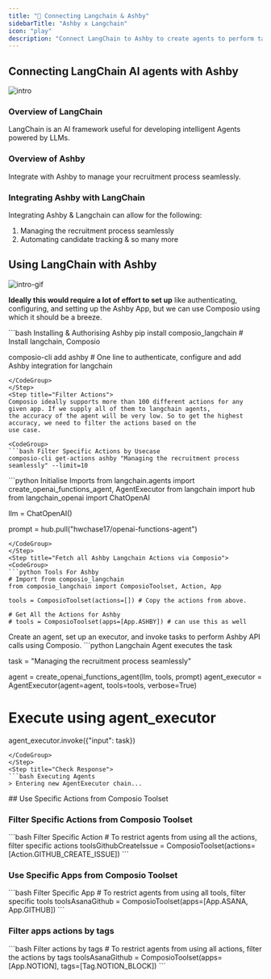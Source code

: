 ```yaml
---
title: "🚀 Connecting Langchain & Ashby"
sidebarTitle: "Ashby x Langchain"
icon: "play"
description: "Connect LangChain to Ashby to create agents to perform tasks using natural language"
---
```


## Connecting LangChain AI agents with Ashby
![intro](/media/intro.jpg)

### Overview of LangChain

LangChain is an AI framework useful for developing intelligent Agents powered by LLMs.

### Overview of Ashby

Integrate with Ashby to manage your recruitment process seamlessly.

### Integrating Ashby with LangChain

Integrating Ashby & Langchain can allow for the following:

1. Managing the recruitment process seamlessly
2. Automating candidate tracking
& so many more

## Using LangChain with Ashby
![intro-gif](/media/intro.gif)
<Steps>
<Step title="Setting Up the Environment">

**Ideally this would require a lot of effort to set up** like authenticating, configuring, and setting up the Ashby App, but we can use Composio using which it should be a breeze.

<CodeGroup>
```bash Installing & Authorising Ashby
pip install composio_langchain # Install langchain, Composio 

composio-cli add ashby # One line to authenticate, configure and add Ashby integration for langchain
```
</CodeGroup>
</Step>
<Step title="Filter Actions">
Composio ideally supports more than 100 different actions for any given app. If we supply all of them to langchain agents, 
the accuracy of the agent will be very low. So to get the highest accuracy, we need to filter the actions based on the 
use case.

<CodeGroup>
```bash Filter Specific Actions by Usecase
composio-cli get-actions ashby "Managing the recruitment process seamlessly" --limit=10
```
</CodeGroup>

</Step>
<Step title="Import Base Packages">

<CodeGroup>
```python Initialise Imports
from langchain.agents import create_openai_functions_agent, AgentExecutor
from langchain import hub
from langchain_openai import ChatOpenAI


llm = ChatOpenAI()

prompt = hub.pull("hwchase17/openai-functions-agent")
```
</CodeGroup>
</Step>
<Step title="Fetch all Ashby Langchain Actions via Composio">
<CodeGroup>
```python Tools For Ashby
# Import from composio_langchain
from composio_langchain import ComposioToolset, Action, App

tools = ComposioToolset(actions=[]) # Copy the actions from above. 

# Get All the Actions for Ashby
# tools = ComposioToolset(apps=[App.ASHBY]) # can use this as well
```
</CodeGroup>
</Step>
<Step title="Execute the Agent">
Create an agent, set up an executor, and invoke tasks to perform Ashby API calls using Composio. 
<CodeGroup>
```python Langchain Agent executes the task

task = "Managing the recruitment process seamlessly"

agent = create_openai_functions_agent(llm, tools, prompt)
agent_executor = AgentExecutor(agent=agent, tools=tools, verbose=True)

# Execute using agent_executor
agent_executor.invoke({"input": task})
```
</CodeGroup>
</Step>
<Step title="Check Response">
```bash Executing Agents
> Entering new AgentExecutor chain...
```
</Step>
</Steps>
## Use Specific Actions from Composio Toolset

### Filter Specific Actions from Composio Toolset

<CodeGroup>
```bash Filter Specific Action
# To restrict agents from using all the actions, filter specific actions
toolsGithubCreateIssue = ComposioToolset(actions=[Action.GITHUB_CREATE_ISSUE])
```
</CodeGroup>

### Use Specific Apps from Composio Toolset
<CodeGroup>
```bash Filter Specific App
# To restrict agents from using all tools, filter specific tools
toolsAsanaGithub = ComposioToolset(apps=[App.ASANA, App.GITHUB])
```
</CodeGroup>

### Filter apps actions by tags 
<CodeGroup>
```bash Filter actions by tags
# To restrict agents from using all actions, filter the actions by tags
toolsAsanaGithub = ComposioToolset(apps=[App.NOTION], tags=[Tag.NOTION_BLOCK])
```
</CodeGroup>

